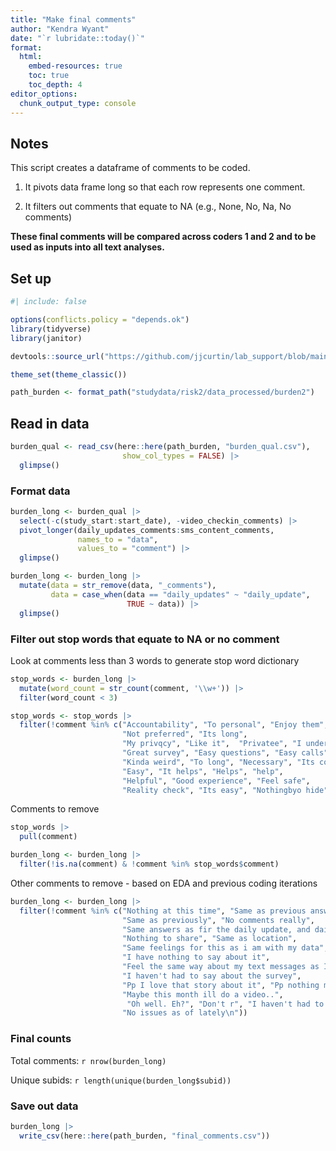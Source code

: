 ```yaml
---
title: "Make final comments" 
author: "Kendra Wyant"
date: "`r lubridate::today()`"
format: 
  html: 
    embed-resources: true
    toc: true 
    toc_depth: 4
editor_options: 
  chunk_output_type: console
---   
```


## Notes

This script creates a dataframe of comments to be coded.

1. It pivots data frame long so that each row represents one comment. 

2. It filters out comments that equate to NA (e.g., None, No, Na, No comments)


**These final comments will be compared across coders 1 and 2 and to be used as inputs into all text analyses.**


## Set up
```r
#| include: false

options(conflicts.policy = "depends.ok")
library(tidyverse) 
library(janitor)

devtools::source_url("https://github.com/jjcurtin/lab_support/blob/main/format_path.R?raw=true")

theme_set(theme_classic())

path_burden <- format_path("studydata/risk2/data_processed/burden2")
```

## Read in data

```r
burden_qual <- read_csv(here::here(path_burden, "burden_qual.csv"),
                         show_col_types = FALSE) |> 
  glimpse()
```


### Format data


```r
burden_long <- burden_qual |> 
  select(-c(study_start:start_date), -video_checkin_comments) |> 
  pivot_longer(daily_updates_comments:sms_content_comments, 
               names_to = "data",
               values_to = "comment") |> 
  glimpse()
```

```r
burden_long <- burden_long |> 
  mutate(data = str_remove(data, "_comments"),
         data = case_when(data == "daily_updates" ~ "daily_update",
                          TRUE ~ data)) |> 
  glimpse()
```



### Filter out stop words that equate to NA or no comment

Look at comments less than 3 words to generate stop word dictionary
```r
stop_words <- burden_long |> 
  mutate(word_count = str_count(comment, '\\w+')) |> 
  filter(word_count < 3)

stop_words <- stop_words |> 
  filter(!comment %in% c("Accountability", "To personal", "Enjoy them", 
                         "Not preferred", "Its long", 
                         "My privqcy", "Like it",  "Privatee", "I understand", 
                         "Great survey", "Easy questions", "Easy calls", 
                         "Kinda weird", "To long", "Necessary", "Its cool", 
                         "Easy", "It helps", "Helps", "help", 
                         "Helpful", "Good experience", "Feel safe", 
                         "Reality check", "Its easy", "Nothingbyo hide"))
```

Comments to remove
```r
stop_words |> 
  pull(comment)

burden_long <- burden_long |> 
  filter(!is.na(comment) & !comment %in% stop_words$comment)
```

Other comments to remove - based on EDA and previous coding iterations
```r
burden_long <- burden_long |> 
  filter(!comment %in% c("Nothing at this time", "Same as previous answer", 
                         "Same as previously", "No comments really", 
                         "Same answers as fir the daily update, and daily videos",
                         "Nothing to share", "Same as location", 
                         "Same feelings for this as i am with my data", 
                         "I have nothing to say about it", 
                         "Feel the same way about my text messages as I feel about the phone call.",
                         "I haven't had to say about the survey", 
                         "Pp I love that story about it", "Pp nothing meant to say that",
                         "Maybe this month ill do a video..", 
                          "Oh well. Eh?", "Don't r", "I haven't had to say about the survey\n\n", 
                         "No issues as of lately\n"))
```



### Final counts

Total comments: `r nrow(burden_long)`

Unique subids: `r length(unique(burden_long$subid))`



### Save out data
```r
burden_long |> 
  write_csv(here::here(path_burden, "final_comments.csv"))
```

